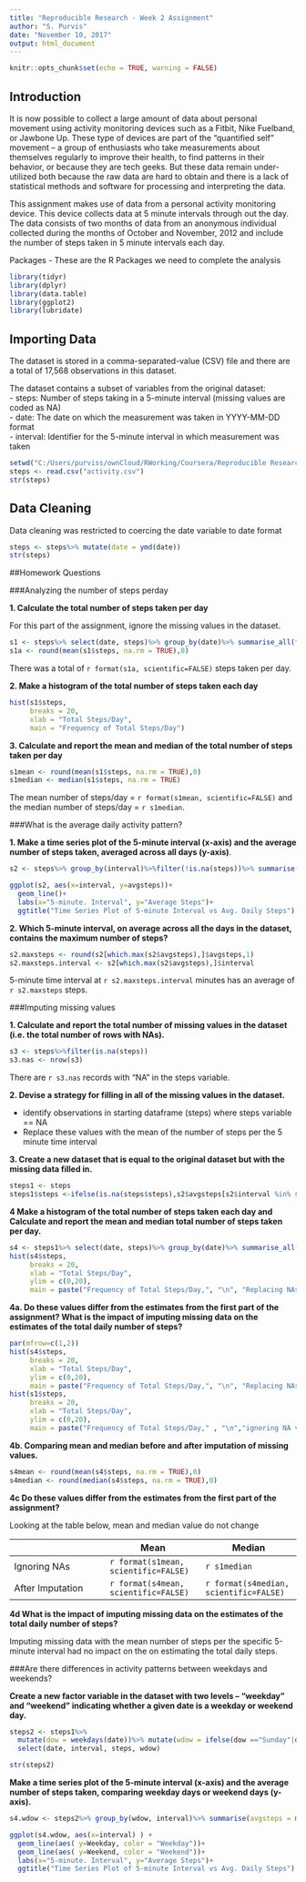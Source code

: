 ```yaml
---
title: "Reproducible Research - Week 2 Assignment"
author: "S. Purvis"
date: "November 10, 2017"
output: html_document
---
```


```r
knitr::opts_chunk$set(echo = TRUE, warning = FALSE)
```

## Introduction

It is now possible to collect a large amount of data about personal movement using activity monitoring devices such as a Fitbit, Nike Fuelband, or Jawbone Up. These type of devices are part of the “quantified self” movement – a group of enthusiasts who take measurements about themselves regularly to improve their health, to find patterns in their behavior, or because they are tech geeks. But these data remain under-utilized both because the raw data are hard to obtain and there is a lack of statistical methods and software for processing and interpreting the data.  

This assignment makes use of data from a personal activity monitoring device. This device collects data at 5 minute intervals through out the day. The data consists of two months of data from an anonymous individual collected during the months of October and November, 2012 and include the number of steps taken in 5 minute intervals each day.  

Packages - These are the R Packages we need to complete the analysis
```r
library(tidyr)
library(dplyr)
library(data.table)
library(ggplot2)
library(lubridate)
```

## Importing Data

The dataset is stored in a comma-separated-value (CSV) file and there are a total of 17,568 observations in this dataset.  

The dataset contains a subset of variables from the original dataset:  
 - steps: Number of steps taking in a 5-minute interval (missing values are coded as NA)  
 - date: The date on which the measurement was taken in YYYY-MM-DD format  
 - interval: Identifier for the 5-minute interval in which measurement was taken  

```r
setwd("C:/Users/purviss/ownCloud/RWorking/Coursera/Reproducible Research/Week2")
steps <- read.csv("activity.csv")
str(steps)
```

## Data Cleaning

Data cleaning was restricted to coercing the date variable to date format

```r
steps <- steps%>% mutate(date = ymd(date))
str(steps)
```

##Homework Questions

###Analyzing the number of steps perday

**1. Calculate the total number of steps taken per day**  

For this part of the assignment, ignore the missing values in the dataset.
```r
s1 <- steps%>% select(date, steps)%>% group_by(date)%>% summarise_all(funs(sum))
s1a <- round(mean(s1$steps, na.rm = TRUE),0)
```

There was a total of  `r format(s1a, scientific=FALSE)` steps taken per day.    

**2. Make a histogram of the total number of steps taken each day**  
```r
hist(s1$steps, 
     breaks = 20, 
     xlab = "Total Steps/Day", 
     main = "Frequency of Total Steps/Day")
```

**3. Calculate and report the mean and median of the total number of steps taken per day**  
```r
s1mean <- round(mean(s1$steps, na.rm = TRUE),0)
s1median <- median(s1$steps, na.rm = TRUE)
```

The mean number of steps/day = `r format(s1mean, scientific=FALSE)` and the median number of steps/day = `r s1median`.  

###What is the average daily activity pattern?

**1. Make a time series plot of the 5-minute interval (x-axis) and the average number of steps taken, averaged across all days (y-axis)**.  
```r
s2 <- steps%>% group_by(interval)%>%filter(!is.na(steps))%>% summarise(avgsteps = mean(steps))

ggplot(s2, aes(x=interval, y=avgsteps))+
  geom_line()+
  labs(x="5-minute. Interval", y="Average Steps")+
  ggtitle("Time Series Plot of 5-minute Interval vs Avg. Daily Steps")
```

**2. Which 5-minute interval, on average across all the days in the dataset, contains the maximum number of steps?**

```r
s2.maxsteps <- round(s2[which.max(s2$avgsteps),]$avgsteps,1)
s2.maxsteps.interval <- s2[which.max(s2$avgsteps),]$interval
```

5-minute time interval at `r s2.maxsteps.interval` minutes has an average of `r s2.maxsteps` steps.


###Imputing missing values

**1. Calculate and report the total number of missing values in the dataset (i.e. the total number of rows with NAs).**

```r
s3 <- steps%>%filter(is.na(steps))
s3.nas <- nrow(s3)
```
There are `r s3.nas` records with "NA" in the steps variable.  

**2. Devise a strategy for filling in all of the missing values in the dataset.**  

  - identify observations in starting dataframe (steps) where steps variable == NA
  - Replace these values with the mean of the number of steps per the 5 minute time interval

**3. Create a new dataset that is equal to the original dataset but with the missing data filled in.**  

```r
steps1 <- steps
steps1$steps <-ifelse(is.na(steps$steps),s2$avgsteps[s2$interval %in% steps$interval], steps$steps)
```

**4  Make a histogram of the total number of steps taken each day and Calculate and report the mean and median total number of steps taken per day.**  

```r
s4 <- steps1%>% select(date, steps)%>% group_by(date)%>% summarise_all(funs(sum))
hist(s4$steps, 
     breaks = 20, 
     xlab = "Total Steps/Day", 
     ylim = c(0,20),
     main = paste("Frequency of Total Steps/Day,", "\n", "Replacing NAs with mean values for time interval" ))
```


**4a. Do these values differ from the estimates from the first part of the assignment? What is the impact of imputing missing data on the estimates of the total daily number of steps?** 


```r
par(mfrow=c(1,2))
hist(s4$steps, 
     breaks = 20, 
     xlab = "Total Steps/Day", 
     ylim = c(0,20),
     main = paste("Frequency of Total Steps/Day,", "\n", "Replacing NAs" ))
hist(s1$steps, 
     breaks = 20, 
     xlab = "Total Steps/Day",
     ylim = c(0,20),
     main = paste("Frequency of Total Steps/Day," , "\n","ignoring NA values"))

```

**4b. Comparing mean and median before and after imputation of missing values.**  
```r
s4mean <- round(mean(s4$steps, na.rm = TRUE),0)
s4median <- round(median(s4$steps, na.rm = TRUE),0)
```
**4c Do these values differ from the estimates from the first part of the assignment?** 

Looking at the table below, mean and median value do not change
  

|           |   Mean   |   Median  |
|----------|----------|----------|
Ignoring NAs|`r format(s1mean, scientific=FALSE)`|`r s1median`|
After Imputation|`r format(s4mean, scientific=FALSE)`|`r format(s4median, scientific=FALSE)`|
  
**4d   What is the impact of imputing missing data on the estimates of the total daily number of steps?** 

Imputing missing data with the mean number of steps per the specific 5-minute interval had no impact on the on estimating the total daily steps.
  
  
###Are there differences in activity patterns between weekdays and weekends? 

**Create a new factor variable in the dataset with two levels – “weekday” and “weekend” indicating whether a given date is a weekday or weekend day.**  
```r
steps2 <- steps1%>% 
  mutate(dow = weekdays(date))%>% mutate(wdow = ifelse(dow =="Sunday"|dow == "Saturday","Weekend","Weekday")) %>%
  select(date, interval, steps, wdow)

str(steps2)
```

**Make a time series plot of the 5-minute interval (x-axis) and the average number of steps taken, comparing weekday days or weekend days (y-axis).**  

```r
s4.wdow <- steps2%>% group_by(wdow, interval)%>% summarise(avgsteps = mean(steps)) %>% spread(wdow,avgsteps)

ggplot(s4.wdow, aes(x=interval) ) +
  geom_line(aes( y=Weekday, color = "Weekday"))+
  geom_line(aes( y=Weekend, color = "Weekend"))+
  labs(x="5-minute. Interval", y="Average Steps")+
  ggtitle("Time Series Plot of 5-minute Interval vs Avg. Daily Steps")
```



